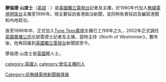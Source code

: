 {{Unreferenced|time=2022-01-06T05:09:56+00:00}}
'''摩倫德·山度士'''（[[英語|英語]]：'''{{lang|en|Morland Sanders}}'''）是[[英國獨立電視台|英國獨立電視台]]記者及主播，於1990年代加入[[無綫電視明珠台|無綫電視明珠台]]主播至1996年。現主要採訪香港政治新聞，並同時負責採訪及編寫港聞和內地政治。

直至1996年中，正式加入[[Tyne_Tees電視|Tyne Tees電視]]主播已工作6年之久，2002年正式調任[[英國廣播公司|英國廣播公司]]北部雷德士記者及主播，當時主持《North of Westminter》，數年後，他再回巢到[[英國獨立電視台|英國獨立電視台]]新聞部至今。

摩倫德·山度士是[[英國|英國]]籍人士。

[[Category:前無綫電視新聞報導員|Category:前無綫電視新聞報導員]]
[[category:英國人|category:英國人]]
[[category:曾任主播的人|category:曾任主播的人]]